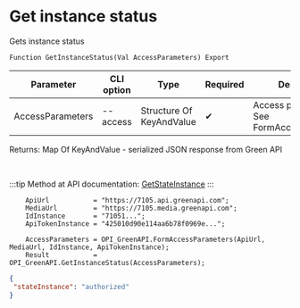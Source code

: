 ﻿---
sidebar_position: 5
---


# Get instance status
 Gets instance status



`Function GetInstanceStatus(Val AccessParameters) Export`

  | Parameter | CLI option | Type | Required | Description |
  |-|-|-|-|-|
  | AccessParameters | --access | Structure Of KeyAndValue | &#x2714; | Access parameters. See FormAccessParameters |

  
  Returns:  Map Of KeyAndValue - serialized JSON response from Green API

<br/>

:::tip
Method at API documentation: [GetStateInstance](https://green-api.com/docs/api/account/GetStateInstance/)
:::
<br/>



```bsl title="1C:Enterprise/OneScript code example"
    ApiUrl           = "https://7105.api.greenapi.com";
    MediaUrl         = "https://7105.media.greenapi.com";
    IdInstance       = "71051...";
    ApiTokenInstance = "425010d90e114aa6b78f0969e...";

    AccessParameters = OPI_GreenAPI.FormAccessParameters(ApiUrl, MediaUrl, IdInstance, ApiTokenInstance);
    Result           = OPI_GreenAPI.GetInstanceStatus(AccessParameters);
```
 



```json title="Result"
{
 "stateInstance": "authorized"
}
```

